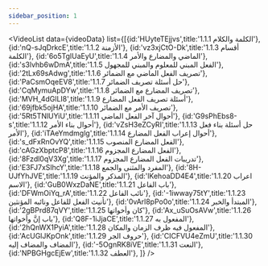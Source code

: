 ```yaml
---
sidebar_position: 1
---
```


<VideoList data={videoData} list={[{id:'HUyteTEjjvs',title:'1.1.1 الكلمة والكلام'},
{id:'nQ-sJqDrkcE',title:'1.1.2 الأزمنة'},
{id:'vz3xjCtO-Dk',title:'1.1.3 أقسام الكلمة'},
{id:'6o5TglUaEyU',title:'1.1.4 الماضي والمضارع والأمر'},
{id:'s3lvhb6wDmA',title:'1.1.5 الفعل المبني للمعلوم والمبني للمجهول'},
{id:'2tLx69sAdwg',title:'1.1.6 تصريف الفعل الماضي مع الضمائر'},
{id:'PaCsmOqeEV8',title:'1.1.7 حل أسئلة تصريف الضمائر'},
{id:'CqMymuApDYw',title:'1.1.8 تصريف المضارع مع الضمائر'},
{id:'MVH_4dGlLI8',title:'1.1.9 أسئلة تصريف الفعل المضارع'},
{id:'69jfbk5ojHA',title:'1.1.10 تصريف الأمر مع الضمائر'},
{id:'5Rt5TNlUYiU',title:'1.1.11 أحوال آخر الفعل الماضي'},
{id:'G9sPhEbs8-s',title:'1.1.12 أحوال بناء الأمر'},
{id:'vZsH3eZCyRI',title:'1.1.13 حل أسئلة بناء فعل الأمر'},
{id:'iTAeYmdmglg',title:'1.1.14 أحوال إعراب الفعل المضارع'},
{id:'s_dFxRnOvYQ',title:'1.1.15 الفعل المضارع المنصوب'},
{id:'cAGzXbptcP8',title:'1.1.16 الفعل المضارع المجزوم'},
{id:'8Fzdl0qV3Xg',title:'1.1.17 تدريبات الفعل المضارع المجزوم'},
{id:'E3FJ7xSlhcY',title:'1.1.18 المفرد والمثنى والجمع'},
{id:'8H-UJfYhJVE',title:'1.1.19 المذكر والمؤنث'},
{id:'lKehoaDD4E4',title:'1.1.20 اعراب الاسم'},
{id:'GuB0WxzDaNE',title:'1.1.21 باب الفاعل'},
{id:'DFWmOiYq_rA',title:'1.1.22 نائب الفاعل'},
{id:'-1iwway75tY',title:'1.1.23 تأنيث الفعل للفاعل ونائبه المؤنثين'},
{id:'0vArl8pPo0o',title:'1.1.24 المبتدأ والخبر'},
{id:'2gBPrd87qVY',title:'1.1.25 كان وأخواتها'},
{id:'Ax_uSuOsAVw',title:'1.1.26 باب إنَّ وأخواتها'},
{id:'Q8F-1iJjaCE',title:'1.1.27  المفعول به'},
{id:'2hQnWX1PyiA',title:'1.1.28 المفعول فيه ظرف الزمان والمكان'},
{id:'AcUGlJKpOnk',title:'1.1.29 حروف الجر'},
{id:'CICFVU4eZmU',title:'1.1.30 المضاف والمضاف إليه'},
{id:'-5OgnRK8iVE',title:'1.1.31 النعت'},
{id:'NPBGHgcEjEw',title:'1.1.32 العطف'},
]}
/>
